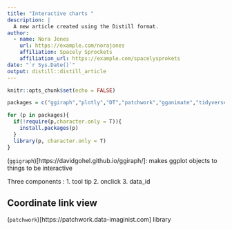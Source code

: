 ```yaml
---
title: "Interactive charts "
description: |
  A new article created using the Distill format.
author:
  - name: Nora Jones 
    url: https://example.com/norajones
    affiliation: Spacely Sprockets
    affiliation_url: https://example.com/spacelysprokets
date: "`r Sys.Date()`"
output: distill::distill_article
---
```


```r
knitr::opts_chunk$set(echo = FALSE)
```


```r
packages = c("ggiraph","plotly","DT","patchwork","gganimate","tidyverse","readxl","gifski","gapminer")

for (p in packages){
  if(!require(p,character.only = T)){
    install.packages(p)
  }
  library(p, character.only = T)
}

```

(`ggigraph`)[https://davidgohel.github.io/ggiraph/]: makes ggplot objects to things to be interactive 


Three components : 
1. tool tip
2. onclick
3. data_id 

## Coordinate link view 

(`patchwork`)[https://patchwork.data-imaginist.com] library



